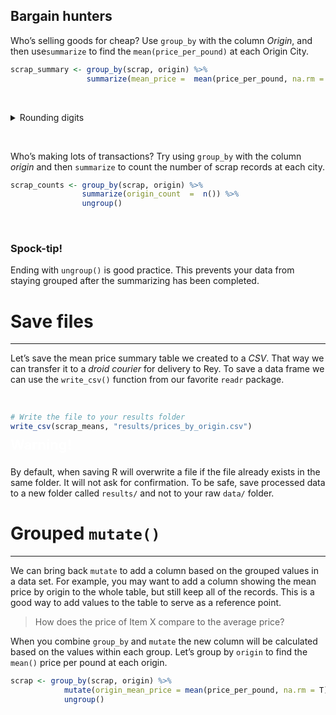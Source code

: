 
## Bargain hunters {-}

Who's selling goods for cheap? Use `group_by` with the column _Origin_, and then use`summarize` to find the `mean(price_per_pound)` at each Origin City.

```r
scrap_summary <- group_by(scrap, origin) %>%
                 summarize(mean_price =  mean(price_per_pound, na.rm = T))
```

<br>

<details>
<summary class="btn_code_blue"> Rounding digits </summary>
<div class="note" style="margin-top: -7px;">
<p>
### Rounding {-}

You can round the prices to a certain number of digits using the `round()` function. We can finish by adding the `arrange()` function to sort the table by our new column.

```r
scrap_means <- group_by(scrap, origin) %>%
                 summarize(mean_price       =  mean(price_per_pound, na.rm = T),
                           mean_price_round = round(mean_price, digits = 2)) %>%
                 arrange(mean_price_round) %>%
                 ungroup()
```

<br>


### Note {-}

The `round()` function in R does not automatically round values ending in 5 up. Instead it uses scientific rounding, which rounds values ending in 5 to the nearest even number. So 2.5 rounded to the nearest whole number rounds down to 2, and 3.5 rounded to the nearest whole number rounds up 4.

</p>
</div>
</details>


<br>

Who's making lots of transactions? Try using `group_by` with the column _origin_ and then `summarize` to count the number of scrap records at each city.

```r
scrap_counts <- group_by(scrap, origin) %>%
                summarize(origin_count  =  n()) %>%
                ungroup()
```

<br>

<div class="note">
### <i class="fas fa-hand-spock"></i> Spock-tip! {-}

Ending with `ungroup()` is good practice. This prevents your data from staying grouped after the summarizing has been completed.
</div>



# Save files
<hr>

Let's save the mean price summary table we created to a _CSV_. That way we can transfer it to a _droid courier_ for delivery to Rey. To save a data frame we can use the `write_csv()` function from our favorite `readr` package. 

<br>

```r
# Write the file to your results folder
write_csv(scrap_means, "results/prices_by_origin.csv")
```


<div class="red-note">
<h3 style="margin-top: 12px; color: white; margin-top: -6px; font-size: 22px;"><i class="fas fa-exclamation-triangle"></i> __Warning!__ </h3>

By default, when saving R will overwrite a file if the file already exists in the same folder. It will not ask for confirmation. To be safe, save processed data to a new folder called `results/` and not to your raw `data/` folder.

</div>


# Grouped `mutate()` 
<hr>

We can bring back `mutate` to add a column based on the grouped values in a data set. For example, you may want to add a column showing the mean price by origin to the whole table, but still keep all of the records. This is a good way to add values to the table to serve as a reference point. 

> How does the price of Item X compare to the average price?  

When you combine `group_by` and `mutate` the new column will be calculated based on the values within each group. Let's group by `origin` to find the `mean()` price per pound at each origin. 


```r
scrap <- group_by(scrap, origin) %>% 
            mutate(origin_mean_price = mean(price_per_pound, na.rm = T)) %>% 
            ungroup()
```

<br>

